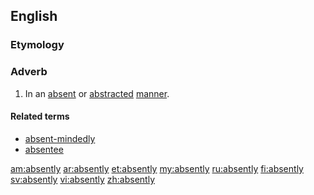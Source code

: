 ==English==

===Etymology===
{{suffix|absent|ly}}

===Adverb===
{{en-adv}}

#In an [[absent]] or [[abstracted]] [[manner]].

====Related terms====
*[[absent-mindedly]]
*[[absentee]]

[[am:absently]]
[[ar:absently]]
[[et:absently]]
[[my:absently]]
[[ru:absently]]
[[fi:absently]]
[[sv:absently]]
[[vi:absently]]
[[zh:absently]]